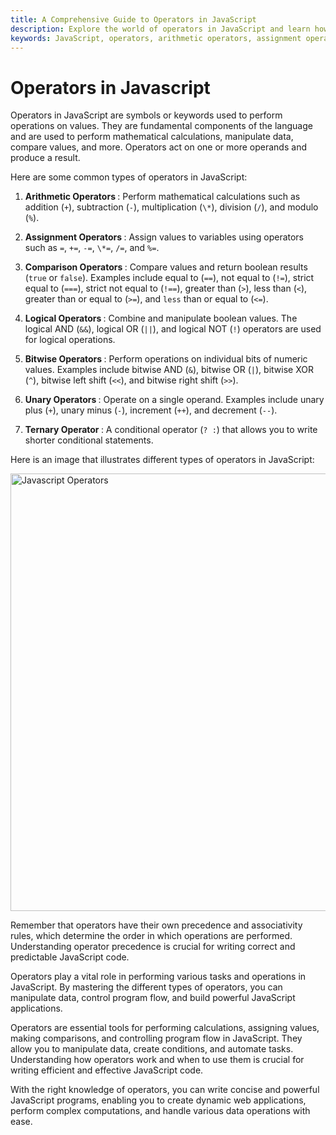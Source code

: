 ```yaml
---
title: A Comprehensive Guide to Operators in JavaScript
description: Explore the world of operators in JavaScript and learn how to perform calculations, make comparisons, and manipulate data using arithmetic, assignment, comparison, logical, bitwise, unary, and ternary operators. Master the fundamental tools of JavaScript programming.
keywords: JavaScript, operators, arithmetic operators, assignment operators, comparison operators, logical operators, bitwise operators, unary operators, ternary operator, programming fundamentals
---
```


# Operators in Javascript

Operators in JavaScript are symbols or keywords used to perform operations on values. They are fundamental components of the language and are used to perform mathematical calculations, manipulate data, compare values, and more. Operators act on one or more operands and produce a result.

Here are some common types of operators in JavaScript:

1. <strong>Arithmetic Operators </strong> : Perform mathematical calculations such
   as addition (`+`), subtraction (`-`), multiplication (`\*`), division (`/`), and
   modulo (`%`).

2. <strong>Assignment Operators </strong> : Assign values to variables using operators
   such as `=`, `+=`, `-=`, `\*=`, `/=`, and `%=`.

3. <strong>Comparison Operators </strong> : Compare values and return boolean results (`true` or `false`). Examples include equal to (`==`), not equal to (`!=`), strict equal to (`===`), strict not equal to (`!==`), greater than (`>`), less than (`<`), greater than or equal to (`>=`), and `less` than or equal to (`<=`).

4. <strong>Logical Operators </strong> : Combine and manipulate boolean values. The
   logical AND (`&&`), logical OR (`||`), and logical NOT (`!`) operators are used
   for logical operations.

5. <strong>Bitwise Operators </strong> : Perform operations on individual bits of numeric values. Examples include bitwise AND (`&`), bitwise OR (`|`), bitwise XOR (`^`), bitwise left shift (`<<`), and bitwise right shift (`>>`).

6. <strong>Unary Operators </strong> : Operate on a single operand. Examples include
   unary plus (`+`), unary minus (`-`), increment (`++`), and decrement (`--`).

7. <strong>Ternary Operator </strong> : A conditional operator (`? :`) that allows
   you to write shorter conditional statements.

Here is an image that illustrates different types of operators in JavaScript:

<img
  src="https://res.cloudinary.com/dpolvpc0n/image/upload/v1686510871/docreader/docs/op-1_wusehh.png"
  alt="Javascript Operators"
  width="700"
/>

Remember that operators have their own precedence and associativity rules, which determine the order in which operations are performed. Understanding operator precedence is crucial for writing correct and predictable JavaScript code.

Operators play a vital role in performing various tasks and operations in JavaScript. By mastering the different types of operators, you can manipulate data, control program flow, and build powerful JavaScript applications.

Operators are essential tools for performing calculations, assigning values, making comparisons, and controlling program flow in JavaScript. They allow you to manipulate data, create conditions, and automate tasks. Understanding how operators work and when to use them is crucial for writing efficient and effective JavaScript code.

With the right knowledge of operators, you can write concise and powerful JavaScript programs, enabling you to create dynamic web applications, perform complex computations, and handle various data operations with ease.
